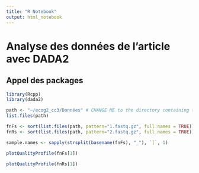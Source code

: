 ```yaml
---
title: "R Notebook"
output: html_notebook
---
```


# Analyse des données de l'article avec DADA2

## Appel des packages

```r
library(Rcpp)
library(dada2)
```


```r
path <- "~/ecog2_cc3/Données" # CHANGE ME to the directory containing the fastq files after unzipping.
list.files(path)
```


```r
fnFs <- sort(list.files(path, pattern="1.fastq.gz", full.names = TRUE))
fnRs <- sort(list.files(path, pattern="2.fastq.gz", full.names = TRUE))
```

```r
sample.names <- sapply(strsplit(basename(fnFs), "_"), `[`, 1)
```

```r
plotQualityProfile(fnFs[1])
```

```r
plotQualityProfile(fnRs[1])
```

